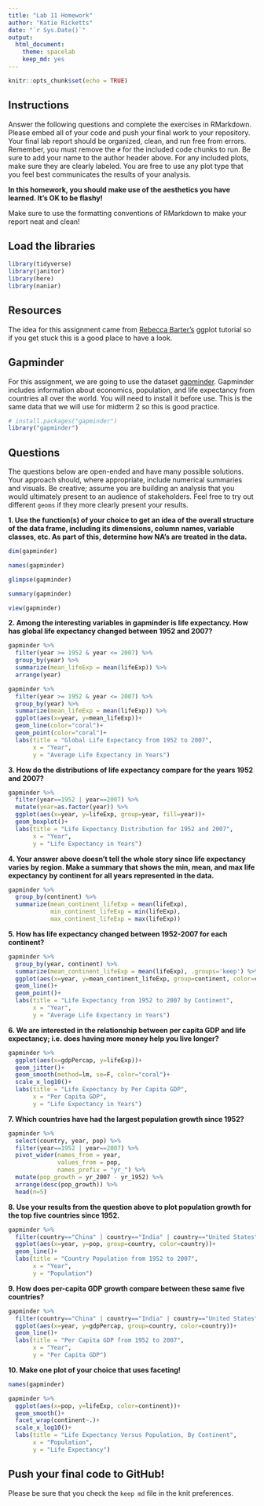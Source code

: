 ```yaml
---
title: "Lab 11 Homework"
author: "Katie Ricketts"
date: "`r Sys.Date()`"
output:
  html_document: 
    theme: spacelab
    keep_md: yes
---
```


```r
knitr::opts_chunk$set(echo = TRUE)
```

## Instructions
Answer the following questions and complete the exercises in RMarkdown. Please embed all of your code and push your final work to your repository. Your final lab report should be organized, clean, and run free from errors. Remember, you must remove the `#` for the included code chunks to run. Be sure to add your name to the author header above. For any included plots, make sure they are clearly labeled. You are free to use any plot type that you feel best communicates the results of your analysis.  

**In this homework, you should make use of the aesthetics you have learned. It's OK to be flashy!**

Make sure to use the formatting conventions of RMarkdown to make your report neat and clean!  

## Load the libraries
```r
library(tidyverse)
library(janitor)
library(here)
library(naniar)
``` 

## Resources
The idea for this assignment came from [Rebecca Barter's](http://www.rebeccabarter.com/blog/2017-11-17-ggplot2_tutorial/) ggplot tutorial so if you get stuck this is a good place to have a look.  

## Gapminder
For this assignment, we are going to use the dataset [gapminder](https://cran.r-project.org/web/packages/gapminder/index.html). Gapminder includes information about economics, population, and life expectancy from countries all over the world. You will need to install it before use. This is the same data that we will use for midterm 2 so this is good practice.
```r
# install.packages("gapminder")
library("gapminder")
```

## Questions
The questions below are open-ended and have many possible solutions. Your approach should, where appropriate, include numerical summaries and visuals. Be creative; assume you are building an analysis that you would ultimately present to an audience of stakeholders. Feel free to try out different `geoms` if they more clearly present your results.  

**1. Use the function(s) of your choice to get an idea of the overall structure of the data frame, including its dimensions, column names, variable classes, etc. As part of this, determine how NA's are treated in the data.** 
```r
dim(gapminder)
```
```r
names(gapminder)
```
```r
glimpse(gapminder)
```
```r
summary(gapminder)
```
```r
view(gapminder)
```



**2. Among the interesting variables in gapminder is life expectancy. How has global life expectancy changed between 1952 and 2007?**
```r
gapminder %>% 
  filter(year >= 1952 & year <= 2007) %>% 
  group_by(year) %>% 
  summarize(mean_lifeExp = mean(lifeExp)) %>% 
  arrange(year)
```
```r
gapminder %>% 
  filter(year >= 1952 & year <= 2007) %>% 
  group_by(year) %>% 
  summarize(mean_lifeExp = mean(lifeExp)) %>% 
  ggplot(aes(x=year, y=mean_lifeExp))+
  geom_line(color="coral")+
  geom_point(color="coral")+
  labs(title = "Global Life Expectancy from 1952 to 2007",
       x = "Year",
       y = "Average Life Expectancy in Years")
```


**3. How do the distributions of life expectancy compare for the years 1952 and 2007?**
```r
gapminder %>% 
  filter(year==1952 | year==2007) %>% 
  mutate(year=as.factor(year)) %>%
  ggplot(aes(x=year, y=lifeExp, group=year, fill=year))+
  geom_boxplot()+
  labs(title = "Life Expectancy Distribution for 1952 and 2007",
       x = "Year",
       y = "Life Expectancy in Years")
```


**4. Your answer above doesn't tell the whole story since life expectancy varies by region. Make a summary that shows the min, mean, and max life expectancy by continent for all years represented in the data.**
```r
gapminder %>% 
  group_by(continent) %>% 
  summarize(mean_continent_lifeExp = mean(lifeExp),
            min_continent_lifeExp = min(lifeExp),
            max_continent_lifeExp = max(lifeExp))
```


**5. How has life expectancy changed between 1952-2007 for each continent?**
```r
gapminder %>% 
  group_by(year, continent) %>% 
  summarize(mean_continent_lifeExp = mean(lifeExp), .groups='keep') %>% 
  ggplot(aes(x=year, y=mean_continent_lifeExp, group=continent, color=continent))+
  geom_line()+
  geom_point()+
  labs(title = "Life Expectancy from 1952 to 2007 by Continent",
       x = "Year",
       y = "Average Life Expectancy in Years")
```


**6. We are interested in the relationship between per capita GDP and life expectancy; i.e. does having more money help you live longer?**
```r
gapminder %>% 
  ggplot(aes(x=gdpPercap, y=lifeExp))+
  geom_jitter()+
  geom_smooth(method=lm, se=F, color="coral")+
  scale_x_log10()+
  labs(title = "Life Expectancy by Per Capita GDP",
       x = "Per Capita GDP",
       y = "Life Expectancy in Years")
```


**7. Which countries have had the largest population growth since 1952?**
```r
gapminder %>% 
  select(country, year, pop) %>% 
  filter(year==1952 | year==2007) %>%
  pivot_wider(names_from = year,
              values_from = pop,
              names_prefix = "yr_") %>% 
  mutate(pop_growth = yr_2007 - yr_1952) %>% 
  arrange(desc(pop_growth)) %>% 
  head(n=5)
```


**8. Use your results from the question above to plot population growth for the top five countries since 1952.**
```r
gapminder %>% 
  filter(country=="China" | country=="India" | country=="United States" | country=="Indonesia" | country=="Brazil") %>% 
  ggplot(aes(x=year, y=pop, group=country, color=country))+
  geom_line()+
  labs(title = "Country Population from 1952 to 2007",
       x = "Year",
       y = "Population")
```


**9. How does per-capita GDP growth compare between these same five countries?**
```r
gapminder %>% 
  filter(country=="China" | country=="India" | country=="United States" | country=="Indonesia" | country=="Brazil") %>% 
  ggplot(aes(x=year, y=gdpPercap, group=country, color=country))+
  geom_line()+
  labs(title = "Per Capita GDP from 1952 to 2007",
       x = "Year",
       y = "Per Capita GDP")
```


**10. Make one plot of your choice that uses faceting!**
```r
names(gapminder)
```
```r
gapminder %>% 
  ggplot(aes(x=pop, y=lifeExp, color=continent))+
  geom_smooth()+
  facet_wrap(continent~.)+
  scale_x_log10()+
  labs(title = "Life Expectancy Versus Population, By Continent",
       x = "Population",
       y = "Life Expectancy")
```


## Push your final code to GitHub!
Please be sure that you check the `keep md` file in the knit preferences. 